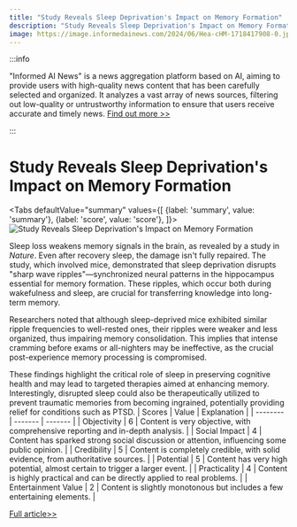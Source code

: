 ```yaml
---
title: "Study Reveals Sleep Deprivation's Impact on Memory Formation"
description: "Study Reveals Sleep Deprivation's Impact on Memory Formation"
image: https://image.informedainews.com/2024/06/Hea-cHM-1718417908-0.jpg
---
```



:::info

"Informed AI News" is a news aggregation platform based on AI, aiming to provide users with high-quality news content that has been carefully selected and organized. It analyzes a vast array of news sources, filtering out low-quality or untrustworthy information to ensure that users receive accurate and timely news.  [Find out more >>](/)

:::

# Study Reveals Sleep Deprivation's Impact on Memory Formation


<Tabs
	defaultValue="summary"
	values={[
	{label: 'summary', value: 'summary'},
	{label: 'score', value: 'score'},
]}>
<TabItem value="summary">
<img
  src="https://image.informedainews.com/2024/06/Hea-cHM-1718417908-0.jpg"
  alt="Study Reveals Sleep Deprivation's Impact on Memory Formation"
/>



Sleep loss weakens memory signals in the brain, as revealed by a study in *Nature*. Even after recovery sleep, the damage isn't fully repaired. The study, which involved mice, demonstrated that sleep deprivation disrupts "sharp wave ripples"—synchronized neural patterns in the hippocampus essential for memory formation. These ripples, which occur both during wakefulness and sleep, are crucial for transferring knowledge into long-term memory.

Researchers noted that although sleep-deprived mice exhibited similar ripple frequencies to well-rested ones, their ripples were weaker and less organized, thus impairing memory consolidation. This implies that intense cramming before exams or all-nighters may be ineffective, as the crucial post-experience memory processing is compromised.

These findings highlight the critical role of sleep in preserving cognitive health and may lead to targeted therapies aimed at enhancing memory. Interestingly, disrupted sleep could also be therapeutically utilized to prevent traumatic memories from becoming ingrained, potentially providing relief for conditions such as PTSD.
</TabItem>
<TabItem value="score">
	| Scores     | Value   | Explanation |
	| -------- | ------- | ------- |
	| Objectivity  | 6    | Content is very objective, with comprehensive reporting and in-depth analysis.    |
	| Social Impact | 4     | Content has sparked strong social discussion or attention, influencing some public opinion.    |
	| Credibility    | 5    | Content is completely credible, with solid evidence, from authoritative sources.    |
	| Potential    | 5    | Content has very high potential, almost certain to trigger a larger event.    |
	| Practicality    | 4    | Content is highly practical and can be directly applied to real problems.    |
	| Entertainment Value    | 2    | Content is slightly monotonous but includes a few entertaining elements.    |
</TabItem>
</Tabs>

[Full article>>](https://www.cnbeta.com.tw/articles/science/1434790.htm)
